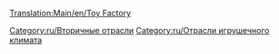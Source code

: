[[Translation:Main/en/Toy Factory]]
{{ru/Промышленность| Изображение=ToyFactory.png
| имя=Завод игрушек
| Климат=[[Main/en/Климат/Ru#Игрушечный|Игрушечный]]
| Принимает=[[Main/ru/Пластик|Пластик]], [[Main/ru/Батарейки|Батарейки]]
| Производит=[[Main/ru/Игрушки|Игрушки]]
| Примечания=Не представлен в других [[Main/ru/Климат|климатах]].
}}
{{en/Stub}}

{{ru/Navbox Промышленность}}

[[Category:ru/Вторичные отрасли]]
[[Category:ru/Отрасли игрушечного климата]]